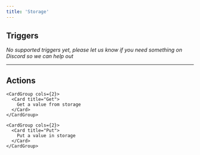 ```yaml
---
title: 'Storage'
---
```


## Triggers

*No supported triggers yet, please let us know if you need something on Discord so we can help out* 


---

## Actions


    <CardGroup cols={2}>
      <Card title="Get">
        Get a value from storage
      </Card>
    </CardGroup>
    
    <CardGroup cols={2}>
      <Card title="Put">
        Put a value in storage
      </Card>
    </CardGroup>
    
